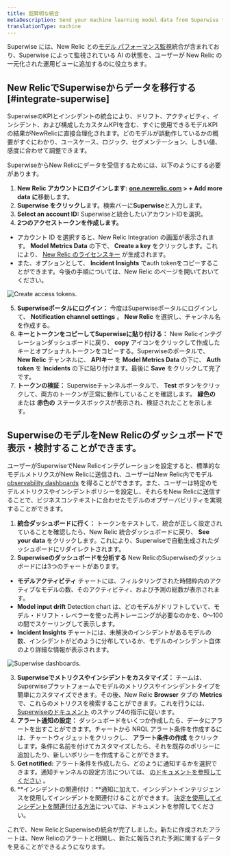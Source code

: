 ```yaml
---
title: 超賢明な統合
metaDescription: Send your machine learning model data from Superwise to New Relic to understand your model's performance.
translationType: machine
---
```




Superwise には、New Relic との[モデル パフォーマンス監視](/docs/alerts-applied-intelligence/mlops/get-started/intro-mlops/)統合が含まれており、Superwise によって監視されている AI の状態を、ユーザーが New Relic の一元化された運用ビューに追加するのに役立ちます。

## New RelicでSuperwiseからデータを移行する [#integrate-superwise]

SuperwiseのKPIとインシデントの統合により、ドリフト、アクティビティ、インシデント、および構成したカスタムKPIを含む、すぐに使用できるモデルKPIの結果がNewRelicに直接合理化されます。どのモデルが誤動作しているかの概要がすぐにわかり、ユースケース、ロジック、セグメンテーション、しきい値、感度に合わせて調整できます。

SuperwiseからNew Relicにデータを受信するためには、以下のようにする必要があります。

1. **New Relic アカウントにログインします:** **[one.newrelic.com](https://one.newrelic.com/all-capabilities) > + Add more data に**移動します。
2. **Superwise をクリックし**ます。検索バーに**Superwise**と入力します。
3. **Select an account ID:** Superwiseと統合したいアカウントIDを選択。
4. **2つのアクセストークンを作成します。**

* アカウント ID を選択すると、New Relic Integration の画面が表示されます。 **Model Metrics Data** の下で、 **Create a key** をクリックします。これにより、 [New Relic のライセンスキー](/docs/apis/intro-apis/new-relic-api-keys/#ingest-license-key) が生成されます。
* また、オプションとして、 **Incident Insights** でauth tokenをコピーすることができます。今後の手順については、New Relic のページを開いておいてください。

<img
  title="Create access tokens"
  alt="Create access tokens."
  src={superwise01}
/>

5. **Superwiseポータルにログイン：** 今度はSuperwiseポータルにログインして、 **Notification channel settings** 。 **New Relic** を選択し、チャンネル名を作成する。
6. **キーとトークンをコピーしてSuperwiseに貼り付ける：** New Relicインテグレーションダッシュボードに戻り、 **copy** アイコンをクリックして作成したキーとオプショナルトークンをコピーする。Superwiseのポータルで、 **New Relic** チャンネルに、 **APIキー** を **Model Metrics Data** の下に、 **Auth token** を **Incidents** の下に貼り付けます。最後に **Save** をクリックして完了です。
7. **トークンの検証：** Superwiseチャンネルポータルで、 **Test** ボタンをクリックして、両方のトークンが正常に動作していることを確認します。 **緑色の** または **赤色の** ステータスボックスが表示され、検証されたことを示します。

<InstallFeedback/>

## SuperwiseのモデルをNew Relicのダッシュボードで表示・検討することができます。

ユーザーがSuperwiseでNew Relicインテグレーションを設定すると、標準的なモデルメトリクスがNew Relicに送信され、ユーザーはNew Relic内でモデル [observability dashboards](/docs/query-your-data/explore-query-data/dashboards/introduction-dashboards/) を得ることができます。また、ユーザーは特定のモデルメトリクスやインシデントポリシーを設定し、それらをNew Relicに送信することで、ビジネスコンテキストに合わせたモデルのオブザーバビリティを実現することができます。

1. **統合ダッシュボードに行く：** トークンをテストして、統合が正しく設定されていることを確認したら、New Relic 統合ダッシュボードに戻り、 **See your data** をクリックします。これにより、Superwiseで自動生成されたダッシュボードにリダイレクトされます。
2. **Superwiseのダッシュボードを分析する** New RelicのSuperwiseのダッシュボードには3つのチャートがあります。

* **モデルアクティビティ** チャートには、フィルタリングされた時間枠内のアクティブなモデルの数、そのアクティビティ、および予測の総数が表示されます。
* **Model input drift** Detection chart は、どのモデルがドリフトしていて、モデル・ドリフト・レベラーを使った再トレーニングが必要なのかを、0～100の間でスケーリングして表示します。
* **Incident Insights** チャートには、未解決のインシデントがあるモデルの数、インシデントがどのように分布しているか、モデルのインシデント自体のより詳細な情報が表示されます。

<img
  title="Superwise's dashboards"
  alt="Superwise dashboards."
  src={superwise2}
/>

3. **Superwiseでメトリクスやインシデントをカスタマイズ：** チームは、Superwiseプラットフォームでモデルのメトリクスやインシデントタイプを簡単にカスタマイズできます。その後、New Relic **Browser** タブの **Metrics** で、これらのメトリクスを検索することができます。これを行うには、 [Superwiseのドキュメント](https://docs.superwise.ai/docs/new-relic#4-customize-metrics-and-incidents-you-would-like-to-send) のステップ4の指示に従います。
4. **アラート通知の設定：** ダッシュボードをいくつか作成したら、データにアラートを出すことができます。チャートから NRQL アラート条件を作成するには、チャートウィジェットをクリックし、 **アラート条件の作成** をクリックします。条件に名前を付けてカスタマイズしたら、それを既存のポリシーに追加したり、新しいポリシーを作成することができます。
5. **Get notified:** アラート条件を作成したら、どのように通知するかを選択できます。通知チャンネルの設定方法については、 [のドキュメントを参照してください](/docs/alerts-applied-intelligence/new-relic-alerts/alert-notifications/notification-channels-control-where-send-alerts/) 。
6. **インシデントの関連付け：**通知に加えて、インシデントインテリジェンスを使用してインシデントを関連付けることができます。 [決定を使用してインシデントを関連付ける方法](/docs/alerts-applied-intelligence/applied-intelligence/incident-intelligence/change-applied-intelligence-correlation-logic-decisions/)については、ドキュメントを参照してください。

これで、New RelicとSuperwiseの統合が完了しました。新たに作成されたアラートは、New Relicのアラートと相関し、新たに報告された予測に関するデータを見ることができるようになります。
